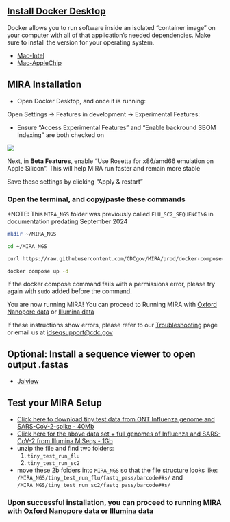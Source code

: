 ## [Install Docker Desktop](https://www.docker.com/products/docker-desktop/)
Docker allows you to run software inside an isolated "container image" on your computer with all of that application's needed dependencies. Make sure to install the version for your operating system.

- [Mac-Intel](https://desktop.docker.com/mac/main/amd64/Docker.dmg?utm_source=docker&utm_medium=webreferral&utm_campaign=dd-smartbutton&utm_location=module)
- [Mac-AppleChip](https://desktop.docker.com/mac/main/arm64/Docker.dmg?utm_source=docker&utm_medium=webreferral&utm_campaign=dd-smartbutton&utm_location=module)


## MIRA Installation

- Open Docker Desktop, and once it is running:

Open Settings -> Features in development -> Experimental Features:

- Ensure "Access Experimental Features" and "Enable backround SBOM Indexing" are both checked on


![](images/docker_features_in_development.png)


Next, in __Beta Features__, enable "Use Rosetta for x86/amd66 emulation on Apple Silicon". This will help MIRA run faster and remain more stable


Save these settings by clicking "Apply & restart"



### Open the terminal, and copy/paste these commands ###

*NOTE: This `MIRA_NGS` folder was previously called `FLU_SC2_SEQUENCING` in documentation predating September 2024

```bash
mkdir ~/MIRA_NGS

cd ~/MIRA_NGS
```

```bash
curl https://raw.githubusercontent.com/CDCgov/MIRA/prod/docker-compose-cdcgov.yml | sed "s%/path/to/data%$(pwd)/%g" > docker-compose.yml
```

```bash
docker compose up -d
```

If the docker compose command fails with a permissions error, please try again with `sudo` added before the command.

You are now running MIRA! You can proceed to Running MIRA with [Oxford Nanopore data](./running-mira.html) or [Illumina data](./running-mira-illumina.html)

If these instructions show errors, please refer to our [Troubleshooting](./troubleshooting.html) page or email us at [idseqsupport@cdc.gov](mailto:idseqsupport@cdc.gov)

## Optional: Install a sequence viewer to open output .fastas
- [Jalview](https://www.jalview.org/download/)

## Test your MIRA Setup
    
- [Click here to download tiny test data from ONT Influenza genome and SARS-CoV-2-spike - 40Mb](https://centersfordiseasecontrol.sharefile.com/d-s839d7319e9b04e2baba07b4d328f02c2)
- [Click here for the above data set + full genomes of Influenza and SARS-CoV-2 from Illumina MiSeqs - 1Gb](https://centersfordiseasecontrol.sharefile.com/d-s3c52c0b25c2243078f506d60bd787c62)
- unzip the file and find two folders:
    1. `tiny_test_run_flu`
    2. `tiny_test_run_sc2`
- move these 2b folders into `MIRA_NGS` so that the file structure looks like: `/MIRA_NGS/tiny_test_run_flu/fastq_pass/barcode##s/` and `/MIRA_NGS/tiny_test_run_sc2/fastq_pass/barcode##s/`

### Upon successful installation, you can proceed to running MIRA with [Oxford Nanopore data](./running-mira-cli.html) or [Illumina data](./running-mira-cli-illumina.html)
